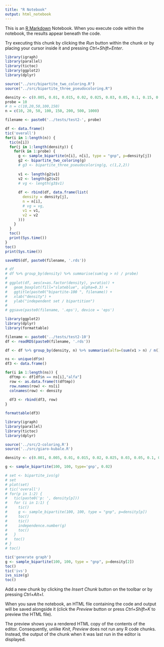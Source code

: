 ```yaml
---
title: "R Notebook"
output: html_notebook
---
```


This is an [R Markdown](http://rmarkdown.rstudio.com) Notebook. When you execute code within the notebook, the results appear beneath the code. 

Try executing this chunk by clicking the *Run* button within the chunk or by placing your cursor inside it and pressing *Ctrl+Shift+Enter*. 

```r
library(igraph)
library(parallel)
library(tictoc)
library(ggplot2)
library(dplyr)

source("../src/bipartite_two_coloring.R")
source("../src/bipartite_three_pseudocoloring.R")

density <- c(0.005, 0.01, 0.015, 0.02, 0.025, 0.03, 0.05, 0.1, 0.15, 0.2)
probe = 10
# n = c(10,20,50,100,150)
n = c(10, 20, 50, 100, 150, 200, 500, 1000)

filename <- paste0('../tests/test2-', probe)

df <- data.frame()
tic('overall')
for(i in 1:length(n)) {
  tic(n[i])
  for(j in 1:length(density)) {
    for(k in 1:probe) {
      g <- sample_bipartite(n[i], n[i], type = "gnp", p=density[j])
      g2 <- bipartite_two_coloring(g)
      # g3 <- bipartite_three_pseudocoloring(g, c(1,2,2))
      
      v1 <- length(g2$v1)
      v2 <- length(g2$v2)
      # vg <- length(g3$v1)
      
      df <- rbind(df, data.frame(list(
        density = density[j],
        n = n[i],
        # vg = vg,
        v1 = v1,
        v2 = v2
      )))
    }
  }
  toc()
  print(Sys.time())
}
toc()
print(Sys.time())

saveRDS(df, paste0(filename, '.rds'))
```

```r
# df
# df %>% group_by(density) %>% summarise(sum(vg > n) / probe)
# 
# ggplot(df, aes(x=as.factor(density), y=ratio)) + 
#   geom_boxplot(fill="slateblue", alpha=0.3) +
#   ggtitle(paste0("bipartite-100 ", filename)) +
#   xlab("density") +
#   ylab("independent set / bipartition")
# 
# ggsave(paste0(filename, '.eps'), device = 'eps')
```

```r
library(ggplot2)
library(dplyr)
library(formattable)

filename <- paste0('../tests/test2-10')
df <- readRDS(paste0(filename, '.rds'))

df <- df %>% group_by(density, n) %>% summarise(alfa=(sum(v1 > n) / n()))

ns <- unique(df$n)
df3 <- data.frame()

for(i in 1:length(ns)) {
  dftmp <- df[df$n == ns[i],"alfa"]
  row <- as.data.frame(t(dftmp))
  row.names(row) <- ns[i]
  colnames(row) <- density
  
  df3 <- rbind(df3, row)
}

formattable(df3)
```

```r
library(igraph)
library(parallel)
library(tictoc)
library(dplyr)

source('../src/2-coloring.R')
source('../src/giaro-kubale.R')

density <- c(0.001, 0.005, 0.01, 0.015, 0.02, 0.025, 0.03, 0.05, 0.1, 0.15, 0.2)

g <- sample_bipartite(100, 100, type='gnp', 0.02)

# set <- bipartite_ivs(g)
# set
# plot(set)
# tic('overall')
# for(p in 1:2) {
#   tic(paste0('p: ', density[p]))
#   for (i in 1:1) {
#     tic()
#     g <- sample_bipartite(100, 100, type = "gnp", p=density[p])
#     toc()
#     tic()
#     independence.number(g)
#     toc()
#   }
#   toc()
# }
# toc()

```

```r
tic('generate graph')
g <- sample_bipartite(100, 100, type = "gnp", p=density[2])
toc()
tic('ivs')
ivs_size(g)
toc()
```

Add a new chunk by clicking the *Insert Chunk* button on the toolbar or by pressing *Ctrl+Alt+I*.

When you save the notebook, an HTML file containing the code and output will be saved alongside it (click the *Preview* button or press *Ctrl+Shift+K* to preview the HTML file).

The preview shows you a rendered HTML copy of the contents of the editor. Consequently, unlike *Knit*, *Preview* does not run any R code chunks. Instead, the output of the chunk when it was last run in the editor is displayed.
